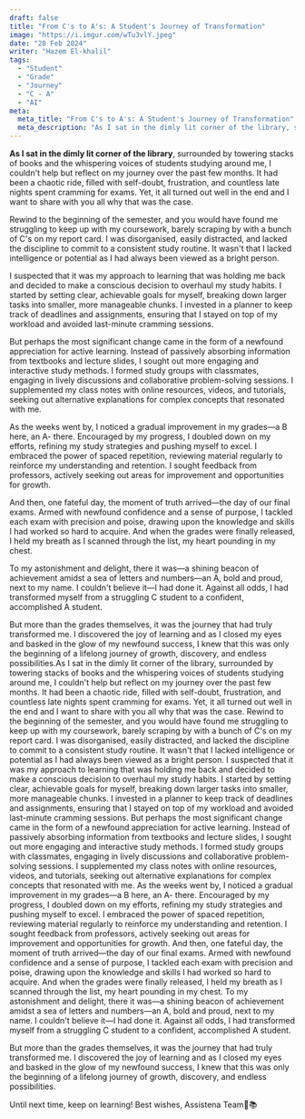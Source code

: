 ```yaml
---
draft: false
title: "From C's to A's: A Student's Journey of Transformation"
image: "https://i.imgur.com/wTu3vlY.jpeg"
date: "28 Feb 2024"
writer: "Hazem El-khalil"
tags:
  - "Student"
  - "Grade"
  - "Journey"
  - "C - A"
  - "AI"
meta:
  meta_title: "From C's to A's: A Student's Journey of Transformation"
  meta_description: "As I sat in the dimly lit corner of the library, surrounded by towering stacks of books and the whispering voices of students studying around me, I couldn't help but reflect on my journey over the past few months. It had been a chaotic ride, filled with self-doubt, frustration, and countless late nights spent cramming for exams. Yet, it all turned out well in the end and I want to share with you all why that was the case."
---
```


**As I sat in the dimly lit corner of the library**, surrounded by towering stacks of books and the whispering voices of students studying around me, I couldn't help but reflect on my journey over the past few months. It had been a chaotic ride, filled with self-doubt, frustration, and countless late nights spent cramming for exams. Yet, it all turned out well in the end and I want to share with you all why that was the case.

Rewind to the beginning of the semester, and you would have found me struggling to keep up with my coursework, barely scraping by with a bunch of C's on my report card. I was disorganised, easily distracted, and lacked the discipline to commit to a consistent study routine. It wasn't that I lacked intelligence or potential as I had always been viewed as a bright person.

I suspected that it was my approach to learning that was holding me back and decided to make a conscious decision to overhaul my study habits. I started by setting clear, achievable goals for myself, breaking down larger tasks into smaller, more manageable chunks. I invested in a planner to keep track of deadlines and assignments, ensuring that I stayed on top of my workload and avoided last-minute cramming sessions.

But perhaps the most significant change came in the form of a newfound appreciation for active learning. Instead of passively absorbing information from textbooks and lecture slides, I sought out more engaging and interactive study methods. I formed study groups with classmates, engaging in lively discussions and collaborative problem-solving sessions. I supplemented my class notes with online resources, videos, and tutorials, seeking out alternative explanations for complex concepts that resonated with me.

As the weeks went by, I noticed a gradual improvement in my grades—a B here, an A- there. Encouraged by my progress, I doubled down on my efforts, refining my study strategies and pushing myself to excel. I embraced the power of spaced repetition, reviewing material regularly to reinforce my understanding and retention. I sought feedback from professors, actively seeking out areas for improvement and opportunities for growth.

And then, one fateful day, the moment of truth arrived—the day of our final exams. Armed with newfound confidence and a sense of purpose, I tackled each exam with precision and poise, drawing upon the knowledge and skills I had worked so hard to acquire. And when the grades were finally released, I held my breath as I scanned through the list, my heart pounding in my chest.

To my astonishment and delight, there it was—a shining beacon of achievement amidst a sea of letters and numbers—an A, bold and proud, next to my name. I couldn't believe it—I had done it. Against all odds, I had transformed myself from a struggling C student to a confident, accomplished A student.

But more than the grades themselves, it was the journey that had truly transformed me. I discovered the joy of learning and as I closed my eyes and basked in the glow of my newfound success, I knew that this was only the beginning of a lifelong journey of growth, discovery, and endless possibilities.As I sat in the dimly lit corner of the library, surrounded by towering stacks of books and the whispering voices of students studying around me, I couldn't help but reflect on my journey over the past few months. It had been a chaotic ride, filled with self-doubt, frustration, and countless late nights spent cramming for exams. Yet, it all turned out well in the end and I want to share with you all why that was the case.
Rewind to the beginning of the semester, and you would have found me struggling to keep up with my coursework, barely scraping by with a bunch of C's on my report card. I was disorganised, easily distracted, and lacked the discipline to commit to a consistent study routine. It wasn't that I lacked intelligence or potential as I had always been viewed as a bright person.
I suspected that it was my approach to learning that was holding me back and decided to make a conscious decision to overhaul my study habits. I started by setting clear, achievable goals for myself, breaking down larger tasks into smaller, more manageable chunks. I invested in a planner to keep track of deadlines and assignments, ensuring that I stayed on top of my workload and avoided last-minute cramming sessions.
But perhaps the most significant change came in the form of a newfound appreciation for active learning. Instead of passively absorbing information from textbooks and lecture slides, I sought out more engaging and interactive study methods. I formed study groups with classmates, engaging in lively discussions and collaborative problem-solving sessions. I supplemented my class notes with online resources, videos, and tutorials, seeking out alternative explanations for complex concepts that resonated with me.
As the weeks went by, I noticed a gradual improvement in my grades—a B here, an A- there. Encouraged by my progress, I doubled down on my efforts, refining my study strategies and pushing myself to excel. I embraced the power of spaced repetition, reviewing material regularly to reinforce my understanding and retention. I sought feedback from professors, actively seeking out areas for improvement and opportunities for growth.
And then, one fateful day, the moment of truth arrived—the day of our final exams. Armed with newfound confidence and a sense of purpose, I tackled each exam with precision and poise, drawing upon the knowledge and skills I had worked so hard to acquire. And when the grades were finally released, I held my breath as I scanned through the list, my heart pounding in my chest.
To my astonishment and delight, there it was—a shining beacon of achievement amidst a sea of letters and numbers—an A, bold and proud, next to my name. I couldn't believe it—I had done it. Against all odds, I had transformed myself from a struggling C student to a confident, accomplished A student.

But more than the grades themselves, it was the journey that had truly transformed me. I discovered the joy of learning and as I closed my eyes and basked in the glow of my newfound success, I knew that this was only the beginning of a lifelong journey of growth, discovery, and endless possibilities.

Until next time, keep on learning!
Best wishes,
Assistena Team🙌📚
